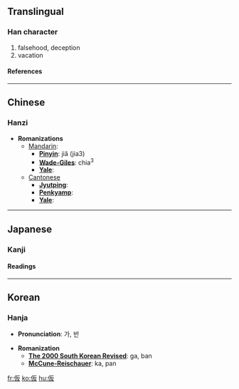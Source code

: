 {{see|假}}

==Translingual==
===Han character===
{{Han char|rad=人|as=04|sn=6|four=|canj=人竹水 (OHE)}}
# falsehood, deception
# vacation
====References====
{{Han ref|kx=0094.060|dkj=00398|hdz=10124.050|uh=4EEE|ud=20206}}
----

==Chinese==
===Hanzi===


* '''Romanizations'''
** [[Mandarin]]:
*** '''[[Pinyin]]''': jiǎ (jia3)
*** '''[[Wade-Giles]]''': chia<sup>3</sup>
*** '''[[Yale]]''': 
**[[Cantonese]]
***'''[[Jyutping]]''':
***'''[[Penkyamp]]''': 
***'''[[Yale]]''': 


----
==Japanese==
===Kanji===


{{ja-kanji|grade=|rs=人04}}
====Readings====
{{ja-readings|on=[[か]] (ka), [[け]] (ke)|kun=[[かり]] (kari), [[かりる]] (kariru), [[かりに]] (karini)}}


----
==Korean==
===Hanja===

* '''Pronunciation''': 가, 반

* '''Romanization'''
** '''[[The 2000 South Korean Revised Romanization|The 2000 South Korean Revised]]''': ga, ban
** '''[[McCune-Reischauer]]''': ka, pan


[[fr:仮]]
[[ko:仮]]
[[hu:仮]]